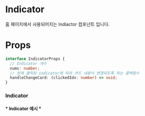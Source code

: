

<Meta title="atoms/Indicator" component={Indicator} />

# Indicator

홈 페이지에서 사용되어지는 Indiactor 컴포넌트 입니다.

# Props

```ts
interface IndicatorProps {
  // Indicator 개수
  nums: number;
  // 현재 클릭된 indicator에 따라 카드 내용이 변경되도록 하는 콜백함수
  handleChangeCard: (clickedIdx: number) => void;
}
```

### Indicator

<h4>* Indicator 예시 *</h4>

<div>
  <Indicator
    nums={3}
    handleChangeCard={action('change Card')}
  />
</div>
